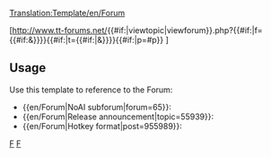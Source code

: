 <noinclude>[[Translation:Template/en/Forum]]</noinclude><noinclude>

</noinclude><includeonly>[http://www.tt-forums.net/{{#if:{{{topic|}}}{{{post|}}}|viewtopic|viewforum}}.php?{{#if:{{{forum|}}}|f={{{forum}}}{{#if:{{{topic|}}}{{{post|}}}&}}}}{{#if:{{{topic|}}}|t={{{topic}}}{{#if:{{{post|}}}|&}}}}{{#if:{{{post|}}}|p={{{post}}}#p{{{post}}}}} {{{1|Forum}}}]</includeonly><noinclude>

==Usage==
Use this template to reference to the Forum:
* <nowiki>{{en/Forum|NoAI subforum|forum=65}}</nowiki>: {{en/Forum|NoAI subforum|forum=65}}
* <nowiki>{{en/Forum|Release announcement|topic=55939}}</nowiki>: {{en/Forum|Release announcement|topic=55939}}
* <nowiki>{{en/Forum|Hotkey format|post=955989}}</nowiki>: {{en/Forum|Hotkey format|post=955989}}

[[Category:en/Templates|F]][[Category:en/Link Templates|F]]</noinclude>